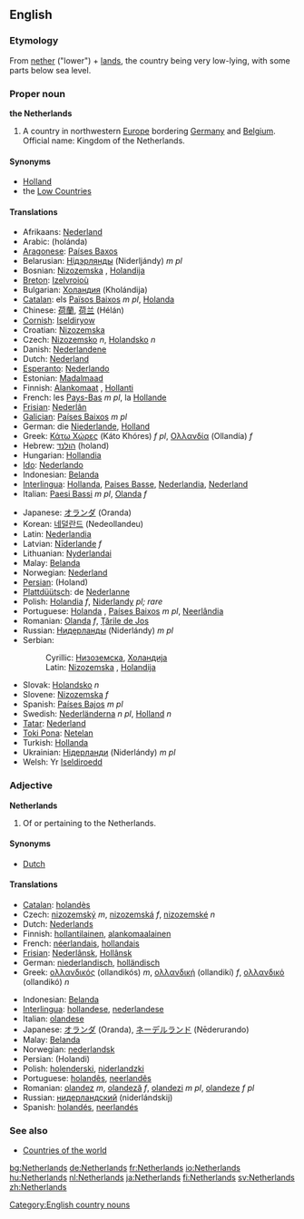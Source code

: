 ==English==
{{wikipedia}}
===Etymology===
From [[nether]] ("lower") + [[land]]s, the country being very low-lying, with some parts below sea level.

===Proper noun===
'''the Netherlands'''

#A country in northwestern [[Europe]] bordering [[Germany]] and [[Belgium]]. Official name: Kingdom of the Netherlands.

====Synonyms====
*[[Holland]]<!-- although "Holland" is incorrect in DUTCH to refer to the whole country, the ENGLISH word "Holland" is a proper synonym for the entire nation. -->
*the [[Low Countries]]

====Translations====
{{top}}
*Afrikaans: [[Nederland]]
*Arabic: {{ARchar|[[هولندا]]}} (holánda) {{f}}
*[[Aragonese]]: [[Países Baxos]]
*Belarusian: [[Нідэрлянды]] (Niderljándy) ''m pl''
*Bosnian: [[Nizozemska#Bosnian|Nizozemska]] {{f}}, [[Holandija#Bosnian|Holandija]] {{f}}
*[[Breton]]: [[Izelvroioù]]
*Bulgarian: [[Холандия]] (Kholándija) {{f}}
*[[Catalan]]: els [[Països Baixos]] ''m pl'', [[Holanda]] {{f}}
*Chinese: [[荷蘭]], [[荷兰]] (Hélán)
*[[Cornish]]: [[Iseldiryow]]
*Croatian: [[Nizozemska]] {{f}}
*Czech: [[Nizozemsko]] ''n'', [[Holandsko]] ''n''
*Danish: [[Nederlandene]]
*Dutch: [[Nederland]]
*[[Esperanto]]: [[Nederlando]]
*Estonian: [[Madalmaad]]
*Finnish: [[Alankomaat]] {{p}}, [[Hollanti]]
*French: les [[Pays-Bas]] ''m pl'', la [[Hollande]]
*[[Frisian]]: [[Nederlân]]
*[[Galician]]: [[Países Baixos]] ''m pl''
*German: die [[Niederlande]], [[Holland]]
*Greek: [[Κάτω Χώρες]] (Káto Khóres) ''f pl'', [[Ολλανδία]] (Ollandía) ''f''
*Hebrew: [[הולנד]] (holand)
*Hungarian: [[Hollandia]]
*[[Ido]]: [[Nederlando]]
*Indonesian: [[Belanda]]
*[[Interlingua]]: [[Hollanda]], [[Paises Basse]], [[Nederlandia]], [[Nederland]]
*Italian: [[Paesi Bassi]] ''m pl'', [[Olanda]] ''f''
{{mid}}
*Japanese: [[オランダ]] (Oranda)
*Korean: [[네덜란드]] (Nedeollandeu)
*Latin: [[Nederlandia]] {{f}}
*Latvian: [[Nīderlande]] ''f''
*Lithuanian: [[Nyderlandai]]
*Malay: [[Belanda]]
*Norwegian: [[Nederland]]
*[[Persian]]: {{FAchar|[[هلند]]}} (Holand)
*[[Plattdüütsch]]: de [[Nederlanne]]
*Polish: [[Holandia]] ''f'', [[Niderlandy]] ''pl; rare''
*Portuguese: [[Holanda]] {{f}}, [[Países Baixos]] ''m pl'', [[Neerlândia]] {{f}}
*Romanian: [[Olanda]] ''f'', [[Ţările de Jos]]
*Russian: [[Нидерланды]] (Niderlándy) ''m pl''
*Serbian:
*:Cyrillic: [[Низоземска#Serbian|Низоземска]], [[Холандија#Serbian|Холандија]] {{f}}
*:Latin: [[Nizozemska#Serbian|Nizozemska]] {{f}}, [[Holandija#Serbian|Holandija]] {{f}}
*Slovak: [[Holandsko]] ''n''
*Slovene: [[Nizozemska]] ''f''
*Spanish: [[Países Bajos]] ''m pl''
*Swedish: [[Nederländerna]] ''n pl'', [[Holland]] ''n''
*[[Tatar]]: [[Nederland]]
*[[Toki Pona]]: [[Netelan]]
*Turkish: [[Hollanda]]
*Ukrainian: [[Нідерланди]] (Niderlándy) ''m pl''
*Welsh: Yr [[Iseldiroedd]]
{{bottom}}

===Adjective===
'''Netherlands'''

# Of or pertaining to the Netherlands.

====Synonyms====
*[[Dutch]]

====Translations====
{{top}}
*[[Catalan]]: [[holandès]]
*Czech: [[nizozemský]] ''m'', [[nizozemská]] ''f'', [[nizozemské]] ''n''
*Dutch: [[Nederlands]]
*Finnish: [[hollantilainen]], [[alankomaalainen]]
*French: [[néerlandais]], [[hollandais]]
*[[Frisian]]: [[Nederlânsk]], [[Hollânsk]]
*German: [[niederlandisch]], [[holländisch]]
*Greek: [[ολλανδικός]] (ollandikós) ''m'', [[ολλανδική]] (ollandikí) ''f'', [[ολλανδικό]] (ollandikó) ''n''
{{mid}}
*Indonesian: [[Belanda]]
*[[Interlingua]]: [[hollandese]], [[nederlandese]]
*Italian: [[olandese]]
*Japanese: [[オランダ]] (Oranda), [[ネーデルランド]] (Nēderurando)
*Malay: [[Belanda]]
*Norwegian: [[nederlandsk]]
*Persian: {{FAchar|[[هلندی]]}} (Holandi)
*Polish: [[holenderski]], [[niderlandzki]]
*Portuguese: [[holandês]], [[neerlandês]]
*Romanian: [[olandez]] ''m'', [[olandeză]] ''f'', [[olandezi]] ''m pl'', [[olandeze]] ''f pl''
*Russian: [[нидерландский]] (niderlándskij)
*Spanish: [[holandés]], [[neerlandés]]
{{bottom}}

===See also===
*[[Countries of the world]]

[[Category:English country nouns]]

[[bg:Netherlands]]
[[de:Netherlands]]
[[fr:Netherlands]]
[[io:Netherlands]]
[[hu:Netherlands]]
[[nl:Netherlands]]
[[ja:Netherlands]]
[[fi:Netherlands]]
[[sv:Netherlands]]
[[zh:Netherlands]]